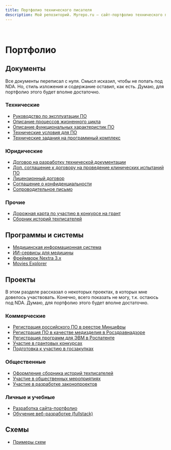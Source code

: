 ```yaml
---
title: Портфолио технического писателя
description: Мой репозиторий. Myrepo.ru – сайт-портфолио технического писателя
---
```


<br />

# Портфолио

## Документы
Все документы переписал с нуля. Смысл исказил, чтобы не попать под NDA. Но, стиль изложения и содержание оставил, как есть. Думаю, для портфолио этого будет вполне достаточно.

### Технические

- [Руководство по эксплуатации ПО](/portfolio/docs/rukovodstvo-po-ekspluatatsii-po.mdx)
- [Описание процессов жизненного цикла](/portfolio/docs/opisaniye-protsessov-zhiznennogo-tsikla.mdx)
- [Описание функциональных характеристик ПО](/portfolio/docs/opisaniye-funktsionalnykh-kharakteristik.mdx)
- [Технические условия для ПО](/portfolio/docs/tekhnicheskiye-usloviya.mdx)
- [Технические задания на программный комплекс](/portfolio/docs/tekhnicheskiye-zadaniya-na-programmnyy-kompleks.mdx)

### Юридические

- [Договор на разработку технической документации](https://drive.google.com/file/d/1mWDlv3rsMiPzGtQgjTyisWqu39tUjoz7/view?usp=share_link)
- [Доп. соглашение к договору на проведение клинических испытаний ПО](https://drive.google.com/file/d/1LtgEzN39jF89N_RTLl_A7JTaNZVOH1X-/view?usp=share_link)  
- [Лицензионный договор](/portfolio/docs/obrazets-litsenzionnogo-dogovora.mdx)
- [Соглашение о конфиденциальности](https://drive.google.com/file/d/1iD13v6h418dl907kpD50I7YqdQ_k42NR/view?usp=share_link)  
- [Сопроводительное письмо](https://drive.google.com/file/d/1Xwc9n2IOcIFJMQ8yq5l-ru4iUblv0BV2/view?usp=share_link)

### Прочие

- [Дорожная карта по участию в конкурсе на грант](/portfolio/docs/dorozhnaya-karta-po-uchastiyu-v-konkurse.mdx)
- [Сборник историй техписателей](/portfolio/docs/sbornik-istoriy-tekhpisateley.mdx)

## Программы и системы

- [Медицинская информационная система](/portfolio/programs/razrabotka-meditsinskoy-infosistemy.mdx)
- [ИИ-сервисы для медицины](/portfolio/programs/razrabotka-ii-servisov.mdx)
- [Фреймворк Nextra 3.x](/portfolio/programs/nextra/about-nextra.mdx)
- [Movies Explorer](/portfolio/programs/movies-explorer)

## Проекты
В этом разделе рассказал о некоторых проектах, в которых мне довелось участвовать. Конечно, всего показать не могу, т.к. остаюсь под NDA. Думаю, для портфолио этого будет вполне достаточно.

### Коммерческие

- [Регистрация российского ПО в реестре Минцифры](/portfolio/projects/registratsiya-po-v-reyestre-mintsifry.mdx)
- [Регистрация ПО в качестве медизделия в Росздравнадзоре](/portfolio/projects/registratsiya-po-v-roszdravnadzore.mdx)
- [Регистрация программ для ЭВМ в Роспатенте](/portfolio/projects/registratsiya-po-v-rospatente.mdx)
- [Участие в грантовых конкурсах](/portfolio/projects/uchastiye-v-grantovykh-konkursakh.mdx)
- [Подготовка к участию в госзакупках](/portfolio/projects/podgotovka-k-uchastiyu-v-goszakupkakh.mdx)

### Общественные

- [Оформление сборника историй техписателей](/portfolio/docs/sbornik-istoriy-tekhpisateley.mdx)
- [Участие в общественных мероприятиях](/portfolio/projects/uchastiye-v-obshchestvennykh-meropriyatiyakh.mdx)
- [Участие в разработке законопроектов](/portfolio/projects/uchastiye-v-razrabotke-zakonoproyektov.mdx)

### Личные и учебные

- [Разработка сайта-портфолио](/portfolio/projects/razrabotka-saita-portfolio-tekhpisatelya.mdx)
- [Обучение веб-разработке (fullstack)](/portfolio/projects/obucheniye-veb-razrabotke.mdx)

## Схемы

- [Примеры схем](/portfolio/diagrams.mdx)